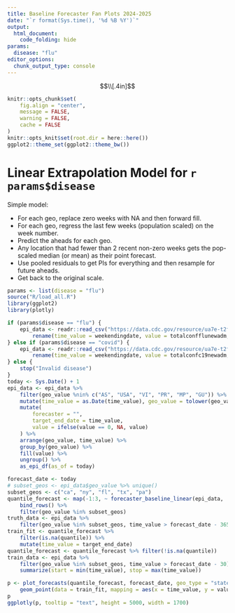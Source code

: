 ```yaml
---
title: Baseline Forecaster Fan Plots 2024-2025
date: "`r format(Sys.time(), '%d %B %Y')`"
output:
  html_document:
    code_folding: hide
params:
  disease: "flu"
editor_options:
  chunk_output_type: console
---
```


$$\\[.4in]$$

```r
knitr::opts_chunk$set(
    fig.align = "center",
    message = FALSE,
    warning = FALSE,
    cache = FALSE
)
knitr::opts_knit$set(root.dir = here::here())
ggplot2::theme_set(ggplot2::theme_bw())
```

# Linear Extrapolation Model for `r params$disease`

Simple model:

- For each geo, replace zero weeks with NA and then forward fill.
- For each geo, regress the last few weeks (population scaled) on the week number.
- Predict the aheads for each geo.
- Any location that had fewer than 2 recent non-zero weeks gets the pop-scaled median (or mean) as their point forecast.
- Use pooled residuals to get PIs for everything and then resample for future aheads.
- Get back to the original scale.

```r
params <- list(disease = "flu")
source("R/load_all.R")
library(ggplot2)
library(plotly)

if (params$disease == "flu") {
    epi_data <- readr::read_csv("https://data.cdc.gov/resource/ua7e-t2fy.csv?$limit=20000&$select=weekendingdate,jurisdiction,totalconfflunewadm") %>%
        rename(time_value = weekendingdate, value = totalconfflunewadm, geo_value = jurisdiction)
} else if (params$disease == "covid") {
    epi_data <- readr::read_csv("https://data.cdc.gov/resource/ua7e-t2fy.csv?$limit=20000&$select=weekendingdate,jurisdiction,totalconfc19newadm") %>%
        rename(time_value = weekendingdate, value = totalconfc19newadm, geo_value = jurisdiction)
} else {
    stop("Invalid disease")
}
today <- Sys.Date() + 1
epi_data <- epi_data %>%
    filter(geo_value %nin% c("AS", "USA", "VI", "PR", "MP", "GU")) %>%
    mutate(time_value = as.Date(time_value), geo_value = tolower(geo_value)) %>%
    mutate(
        forecaster = "",
        target_end_date = time_value,
        value = ifelse(value == 0, NA, value)
    ) %>%
    arrange(geo_value, time_value) %>%
    group_by(geo_value) %>%
    fill(value) %>%
    ungroup() %>%
    as_epi_df(as_of = today)

forecast_date <- today
# subset_geos <- epi_data$geo_value %>% unique()
subset_geos <- c("ca", "ny", "fl", "tx", "pa")
quantile_forecast <- map(-1:3, ~ forecaster_baseline_linear(epi_data, .x)) %>%
    bind_rows() %>%
    filter(geo_value %in% subset_geos)
truth_data <- epi_data %>%
    filter(geo_value %in% subset_geos, time_value > forecast_date - 365 * 2)
train_fit <- quantile_forecast %>%
    filter(is.na(quantile)) %>%
    mutate(time_value = target_end_date)
quantile_forecast <- quantile_forecast %>% filter(!is.na(quantile))
train_data <- epi_data %>%
    filter(geo_value %in% subset_geos, time_value > forecast_date - 30) %>%
    summarize(start = min(time_value), stop = max(time_value))

p <- plot_forecasts(quantile_forecast, forecast_date, geo_type = "state", truth_data = truth_data, relevant_period = train_data) +
    geom_point(data = train_fit, mapping = aes(x = time_value, y = value), size = 0.25)
p
ggplotly(p, tooltip = "text", height = 5000, width = 1700)
```
